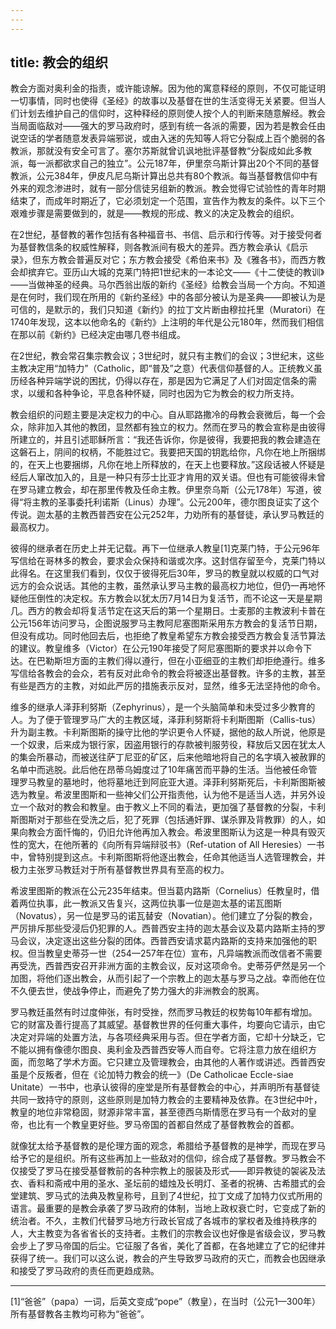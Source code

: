 ```yaml
---
---
---
```

title: 教会的组织
---




教会方面对奥利金的指责，或许能谅解。因为他的寓意释经的原则，不仅可能证明一切事情，同时也使得《圣经》的故事以及基督在世的生活变得无关紧要。但当人们计划去维护自己的信仰时，这种释经的原则使人按个人的判断来随意解经。教会当局面临敌对——强大的罗马政府时，感到有统一各派的需要，因为若是教会任由说空话的学者随意发表异端邪说，或由入迷的先知等人将它分裂成上百个脆弱的各教派，那就没有安全可言了。塞尔苏斯就曾讥讽地批评基督教“分裂成如此多教派，每一派都欲求自己的独立”。公元187年，伊里奈乌斯计算出20个不同的基督教派，公元384年，伊皮凡尼乌斯计算出总共有80个教派。每当基督教信仰中有外来的观念渗进时，就有一部分信徒另组新的教派。教会觉得它试验性的青年时期结束了，而成年时期近了，它必须划定一个范围，宣告作为教友的条件。以下三个艰难步骤是需要做到的，就是——教规的形成、教义的决定及教会的组织。

在2世纪，基督教的著作包括有各种福音书、书信、启示和行传等。对于接受何者为基督教信条的权威性解释，则各教派间有极大的差异。西方教会承认《启示录》，但东方教会普遍反对它；东方教会接受《希伯来书》及《雅各书》，而西方教会却摈弃它。亚历山大城的克莱门特把1世纪末的一本论文——《十二使徒的教训》——当做神圣的经典。马尔西翁出版的新约《圣经》给教会当局一个方向。不知道是在何时，我们现在所用的《新约圣经》中的各部分被认为是圣典——即被认为是可信的，是默示的，我们只知道《新约》的拉丁文片断由穆拉托里（Muratori）在1740年发现，这本以他命名的《新约》上注明的年代是公元180年，然而我们相信在那以前《新约》已经决定由哪几卷书组成。

在2世纪，教会常召集宗教会议；3世纪时，就只有主教们的会议；3世纪末，这些主教决定用“加特力”（Catholic，即“普及”之意）代表信仰基督的人。正统教义虽历经各种异端学说的困扰，仍得以存在，那是因为它满足了人们对固定信条的需求，以缓和各种争论，平息各种怀疑，同时也因为它为教会的权力所支持。

教会组织的问题主要是决定权力的中心。自从耶路撒冷的母教会衰微后，每一个会众，除非加入其他的教团，显然都有独立的权力。然而在罗马的教会宣称是由彼得所建立的，并且引述耶稣所言：“我还告诉你，你是彼得，我要把我的教会建造在这磐石上，阴间的权柄，不能胜过它。我要把天国的钥匙给你，凡你在地上所捆绑的，在天上也要捆绑，凡你在地上所释放的，在天上也要释放。”这段话被人怀疑是经后人窜改加入的，且是一种只有莎士比亚才肯用的双关语。但也有可能彼得未曾在罗马建立教会，却在那里传教及任命主教。伊里奈乌斯（公元178年）写道，彼得“将主教的圣事委托利诺斯（Linus）办理”。公元200年，德尔图良证实了这个传说。迦太基的主教西普西安在公元252年，力劝所有的基督徒，承认罗马教廷的最高权力。

彼得的继承者在历史上并无记载。再下一位继承人教皇[1]克莱门特，于公元96年写信给在哥林多的教会，要求会众保持和谐或次序。这封信存留至今，克莱门特以此得名。在这里我们看到，仅仅于彼得死后30年，罗马的教皇就以权威的口气对远方的会众说话。其他的主教，虽然承认罗马主教的最高权力地位，但仍一再地怀疑他压倒性的决定权。东方教会以犹太历7月14日为复活节，而不论这一天是星期几。西方的教会却将复活节定在这天后的第一个星期日。士麦那的主教波利卡普在公元156年访问罗马，企图说服罗马主教阿尼塞图斯采用东方教会的复活节日期，但没有成功。同时他回去后，也拒绝了教皇希望东方教会接受西方教会复活节算法的建议。教皇维多（Victor）在公元190年接受了阿尼塞图斯的要求并以命令下达。在巴勒斯坦方面的主教们得以遵行，但在小亚细亚的主教们却拒绝遵行。维多写信给各教会的会众，若有反对此命令的教会将被逐出基督教。许多的主教，甚至有些是西方的主教，对如此严厉的措施表示反对，显然，维多无法坚持他的命令。

维多的继承人泽菲利努斯（Zephyrinus），是一个头脑简单和未受过多少教育的人。为了便于管理罗马广大的主教区域，泽菲利努斯将卡利斯图斯（Callis-tus）升为副主教。卡利斯图斯的操守比他的学识更令人怀疑，据他的敌人所说，他原是一个奴隶，后来成为银行家，因盗用银行的存款被判服劳役，释放后又因在犹太人的集会所暴动，而被送往萨丁尼亚的矿区，后来他暗地将自己的名字填入被赦罪的名单中而逃脱。此后他在昂蒂乌姆度过了10年痛苦而平静的生活。当他被任命管理罗马教皇的墓地时，他将墓地迁到阿庇亚大道。泽菲利努斯死后，卡利斯图斯被选为教皇。希波里图斯和一些神父们公开指责他，认为他不是适当人选，并另外设立一个敌对的教会和教皇。由于教义上不同的看法，更加强了基督教的分裂，卡利斯图斯对于那些在受洗之后，犯了死罪（包括通奸罪、谋杀罪及背教罪）的人，如果向教会方面忏悔的，仍旧允许他再加入教会。希波里图斯认为这是一种具有毁灭性的宽大，在他所著的《向所有异端辩驳书》（Ref-utation of All Heresies）一书中，曾特别提到这点。卡利斯图斯将他逐出教会，任命其他适当人选管理教会，并极力主张罗马教廷对于所有基督教世界具有至高的权力。

希波里图斯的教派在公元235年结束。但当葛内路斯（Cornelius）任教皇时，借着两位执事，此一教派又告复兴，这两位执事一位是迦太基的诺瓦图斯（Novatus），另一位是罗马的诺瓦替安（Novatian）。他们建立了分裂的教会，严厉排斥那些受浸后仍犯罪的人。西普西安主持的迦太基会议及葛内路斯主持的罗马会议，决定逐出这些分裂的团体。西普西安请求葛内路斯的支持来加强他的职权。但当教皇史蒂芬一世（254—257年在位）宣布，凡异端教派而改信者不需要再受洗，西普西安召开非洲方面的主教会议，反对这项命令。史蒂芬俨然是另一个加图，将他们逐出教会，从而引起了一个宗教上的迦太基与罗马之战。幸而他在位不久便去世，使战争停止，而避免了势力强大的非洲教会的脱离。

罗马教廷虽然有时过度伸张，有时受挫，然而罗马教廷的权势每10年都有增加。它的财富及善行提高了其威望。基督教世界的任何重大事件，均要向它请示，由它决定对异端的处置方法，与各项经典采用与否。但在学者方面，它却十分缺乏，它不能以拥有像德尔图良、奥利金及西普西安等人而自夸。它将注意力放在组织方面，而忽略了学术方面。它只建立及管理教会，由其他的人著作或讲述。西普西安虽是个反叛者，但在《论加特力教会的统一》（De Catholicae Eccle-siae Unitate）一书中，也承认彼得的座堂是所有基督教会的中心，并声明所有基督徒共同一致持守的原则，这些原则是加特力教会的主要精神及依靠。在3世纪中叶，教皇的地位非常稳固，财源非常丰富，甚至德西乌斯情愿在罗马有一个敌对的皇帝，也比有一个教皇更好些。罗马帝国的首都自然成了基督教教会的首都。

就像犹太给予基督教的是伦理方面的观念，希腊给予基督教的是神学，而现在罗马给予它的是组织。所有这些再加上一些敌对的信仰，综合成了基督教。罗马教会不仅接受了罗马在接受基督教前的各种宗教上的服装及形式——即异教徒的袈裟及法衣、香料和斋戒中用的圣水、圣坛前的蜡烛及长明灯、圣者的祝祷、古希腊式的会堂建筑、罗马式的法典及教皇称号，且到了4世纪，拉丁文成了加特力仪式所用的语言。最重要的是教会承袭了罗马政府的体制，当地上政权衰亡时，它变成了新的统治者。不久，主教们代替罗马地方行政长官成了各城市的掌权者及维持秩序的人，大主教变为各省省长的支持者。主教们的宗教会议也好像是省级会议，罗马教会步上了罗马帝国的后尘。它征服了各省，美化了首都，在各地建立了它的纪律并获得了统一。我们可以这么说，教会的产生导致罗马政府的灭亡，而教会也因继承和接受了罗马政府的责任而更趋成熟。



* * *



[1]“爸爸”（papa）一词，后英文变成“pope”（教皇），在当时（公元1—300年）所有基督教各主教均可称为“爸爸”。